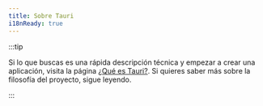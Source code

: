 ```yaml
---
title: Sobre Tauri
i18nReady: true
---
```


:::tip

Si lo que buscas es una rápida descripción técnica y empezar a crear una aplicación, visita la página [¿Qué es Tauri?](/es/start/). Si quieres saber más sobre la filosofía del proyecto, sigue leyendo.

:::


<CardGrid>
  <LinkCard
    title="Filosofía de Tauri"
    href="/es/about/philosophy/"
    description="Aprende más sobre el enfoque de Tauri"
  />
  <LinkCard
    title="Gobernanza"
    href="/es/about/governance/"
    description="Comprende cómo está configurada la estructura de gobernanza de Tauri"
  />
  <LinkCard
    title="Marca registrada"
    href="/es/about/trademark/"
    description="Directrices para el uso de la marca registrada de Tauri"
  />
</CardGrid>
